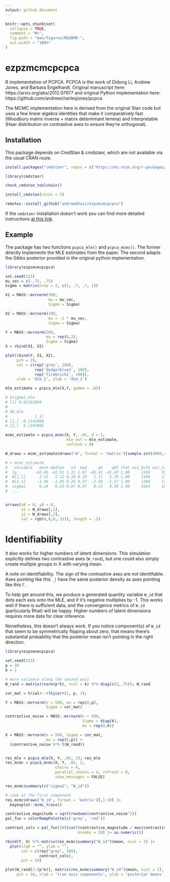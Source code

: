 ```yaml
---
output: github_document
---
```


<!-- README.md is generated from README.Rmd. Please edit that file -->

```r
knitr::opts_chunk$set(
  collapse = TRUE,
  comment = "#>",
  fig.path = "man/figures/README-",
  out.width = "100%"
)
```

# ezpzmcmcpcpca

R implementation of PCPCA. PCPCA is the work of Didong Li, Andrew Jones, and Barbara Engelhardt. Original manuscript here: https://arxiv.org/abs/2012.07977 and original Python implementation here: https://github.com/andrewcharlesjones/pcpca

The MCMC implementation here is derived from the original Stan code but uses a few linear algebra identities  that make it comparatively fast (Woodbury matrix inverse + matrix determinant lemma) and interpretable (Haar distribution on contrastive axes to ensure they're orthogonal).

<!-- badges: start -->
<!-- badges: end -->

## Installation

This package depends on CmdStan & cmdstanr, which are not available via the usual CRAN route. 

```r

install.packages("cmdstanr", repos = c("https://mc-stan.org/r-packages/", getOption("repos")))

library(cmdstanr)

check_cmdstan_toolchain()

install_cmdstan(cores = 2)

remotes::install_github("andrewGhazi/ezpzmcmcpcpca")
```

If the `cmdstanr` installation doesn't work you can find more detailed instructions [at this link](https://mc-stan.org/cmdstanr/). 

## Example

The package has two functions `pcpca_mle()` and `pcpca_mcmc()`. The former directly implements the MLE estimates from the paper. The second adapts the Gibbs posterior provided in the original python implementation. 

```r
library(ezpzmcmcpcpca)

set.seed(123)
mu_vec = c(-.75, .75)
Sigma = matrix(nrow = 2, c(1, .7, .7, 1))

X1 = MASS::mvrnorm(100, 
                   mu = mu_vec,
                   Sigma = Sigma)

X2 = MASS::mvrnorm(100, 
                   mu = -1 * mu_vec,
                   Sigma = Sigma)

Y = MASS::mvrnorm(200, 
                  mu = rep(0,2),
                  Sigma = Sigma)
X = rbind(X1, X2)

plot(rbind(Y, X1, X2),
     pch = 19, 
     col = c(rep('grey', 200), 
             rep('dodgerblue2', 100), 
             rep('firebrick1', 100)),
     xlab = 'dim_1', ylab = 'dim_2')

mle_estimate = pcpca_mle(X,Y, gamma = .85)

# $sigma2_mle
# [1] 0.01181884
# 
# $W_mle
#            [,1]
# [1,] -0.1142008
# [2,]  0.1195985

mcmc_estimate = pcpca_mcmc(X, Y, .85, d = 1,
                           mle_est = mle_estimate, 
                           refresh = 0)

W_draws = mcmc_estimate$draws('W', format = 'matrix')[sample.int(4000,40),]

# > mcmc_estimate
#   variable   mean median   sd  mad     q5    q95 rhat ess_bulk ess_tail
#  lp__      -42.85 -42.51 1.31 1.07 -45.41 -41.43 1.00     1269     1860
#  W[1,1]      2.15   2.12 0.30 0.29   1.71   2.70 1.00     1406     1312
#  W[2,1]     -1.98  -1.95 0.29 0.27  -2.50  -1.57 1.00     1384     1329
#  sigma2      0.24   0.23 0.07 0.07   0.15   0.38 1.00     2024     1901
#  ...


arrows(x0 = 0, y0 = 0,
       x1 = W_draws[,1],
       y1 = W_draws[,2], 
       col = rgb(0,0,0,.333), length = .1)
```


# Identifiability 

It also works for higher numbers of latent dimensions. This simulation explicitly defines two contrastive axes (`W_rand`), but one could also simply create multiple groups in X with varying mean. 

A note on identifiability. The sign of the contrastive axes are not identifiable. Axes pointing like this `_|` have the same posterior density as axes pointing like this `Γ`. 

To help get around this, we produce a generated quantity variable `W_id` that dots each axis onto the MLE, and if it's negative multiplies by -1. This works well if there is sufficient data, and the convergence metrics of `W_id` (particularly Rhat) will be happy. Higher numbers of latent dimensions requires more data for clear inference. 

Nonetheless, this doesn't always work. If you notice component(s) of `W_id` that seem to be symmetrically flipping about zero, that means there's substantial probability that the posterior mean isn't pointing in the right direction.

```r
library(ezpzmcmcpcpca)

set.seed(123)
p = 10
k = 2

# more variance along the second axis
W_rand = matrix(rnorm(p*k), ncol = k) %*% diag(c(2,.75)); W_rand

cor_mat = trialr::rlkjcorr(1, p, 1);

Y = MASS::mvrnorm(n = 500, mu = rep(0,p),
                  Sigma = cor_mat)

contrastive_noise = MASS::mvrnorm(n = 500,
                                  Sigma = diag(k),
                                  mu = rep(0,k))

X = MASS::mvrnorm(n = 500, Sigma = cor_mat,
                  mu = rep(0,p)) +
  (contrastive_noise %*% t(W_rand))


res_mle = pcpca_mle(X, Y, .85, 2); res_mle
res_mcmc = pcpca_mcmc(X, Y, .85, 2, 
                      chains = 4,
                      parallel_chains = 4, refresh = 0,
                      show_messages = FALSE)

res_mcmc$summary(c("sigma2", "W_id"))

# Look at the first component
res_mcmc$draws('W_id', format = 'matrix')[,1:10] |>
  bayesplot::mcmc_trace() 

contrastive_magnitude = sqrt(rowSums(contrastive_noise^2))
pal_fun = colorRampPalette(c('grey', 'red'))

contrast_cols = pal_fun(20)[cut((contrastive_magnitude / max(contrastive_magnitude)),
                                breaks = 20) |> as.numeric()]

rbind(Y, X) %*% matrix(res_mcmc$summary("W_id")$mean, ncol = 2) |> 
  plot(xlab = "", ylab = "",
       col = c(rep("grey", 500),
               contrast_cols), 
       pch = 19)

plot(W_rand[1:(p*k)], matrix(res_mcmc$summary("W_id")$mean, ncol = 1), 
     pch = 16, xlab = 'true axis components', ylab = 'posterior means')

```

